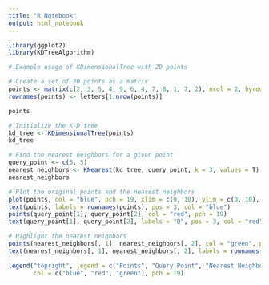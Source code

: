 ```yaml
---
title: "R Notebook"
output: html_notebook
---
```


```r
library(ggplot2)
library(KDTreeAlgorithm)
```

```r
# Example usage of KDimensionalTree with 2D points

# Create a set of 2D points as a matrix
points <- matrix(c(2, 3, 5, 4, 9, 6, 4, 7, 8, 1, 7, 2), ncol = 2, byrow = TRUE)
rownames(points) <- letters[1:nrow(points)]

points
```

```r
# Initialize the K-D tree
kd_tree <- KDimensionalTree(points)
kd_tree
```


```r
# Find the nearest neighbors for a given point
query_point <- c(5, 5)
nearest_neighbors <- KNearest(kd_tree, query_point, k = 3, values = T)
nearest_neighbors
```


```r
# Plot the original points and the nearest neighbors
plot(points, col = "blue", pch = 19, xlim = c(0, 10), ylim = c(0, 10), xlab = "X", ylab = "Y")
text(points, labels = rownames(points), pos = 3, col = "blue")
points(query_point[1], query_point[2], col = "red", pch = 19)
text(query_point[1], query_point[2], labels = "Q", pos = 3, col = "red")

# Highlight the nearest neighbors
points(nearest_neighbors[, 1], nearest_neighbors[, 2], col = "green", pch = 19)
text(nearest_neighbors[, 1], nearest_neighbors[, 2], labels = rownames(nearest_neighbors), pos = 3, col = "green")

legend("topright", legend = c("Points", "Query Point", "Nearest Neighbors"), 
       col = c("blue", "red", "green"), pch = 19)
```

